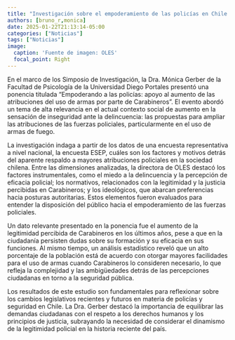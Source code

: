 ```yaml
---
title: "Investigación sobre el empoderamiento de las policías en Chile: Simposio liderado por la Dra. Mónica Gerber"
authors: [bruno_r,monica]
date: 2025-01-22T21:13:14-05:00
categories: ["Noticias"]
tags: ["Noticias"]
image:
  caption: 'Fuente de imagen: OLES'
  focal_point: Right
---
```


En el marco de los Simposio de Investigación, la Dra. Mónica Gerber de la Facultad de Psicología de la Universidad Diego Portales presentó una ponencia titulada “Empoderando a las policías: apoyo al aumento de las atribuciones del uso de armas por parte de Carabineros”. El evento abordó un tema de alta relevancia en el actual contexto social de aumento en la sensación de inseguridad ante la delincuencia: las propuestas para ampliar las atribuciones de las fuerzas policiales, particularmente en el uso de armas de fuego.

La investigación indaga a partir de los datos de una encuesta representativa a nivel nacional, la encuesta ESEP, cuáles son los factores y motivos detrás del aparente respaldo a mayores atribuciones policiales en la sociedad chilena. Entre las dimensiones analizadas, la directora de OLES destacó los factores instrumentales, como el miedo a la delincuencia y la percepción de eficacia policial; los normativos, relacionados con la legitimidad y la justicia percibidas en Carabineros; y los ideológicos, que abarcan preferencias hacia posturas autoritarias. Estos elementos fueron evaluados para entender la disposición del público hacia el empoderamiento de las fuerzas policiales.

Un dato relevante presentado en la ponencia fue el aumento de la legitimidad percibida de Carabineros en los últimos años, pese a que en la ciudadanía persisten dudas sobre su formación y su eficacia en sus funciones. Al mismo tiempo, un análisis estadístico reveló que un alto porcentaje de la población está de acuerdo con otorgar mayores facilidades para el uso de armas cuando Carabineros lo consideren necesario, lo que refleja la complejidad y las ambigüedades detrás de las percepciones ciudadanas en torno a la seguridad pública.

Los resultados de este estudio son fundamentales para reflexionar sobre los cambios legislativos recientes y futuros en materia de policías y seguridad en Chile. La Dra. Gerber destacó la importancia de equilibrar las demandas ciudadanas con el respeto a los derechos humanos y los principios de justicia, subrayando la necesidad de considerar el dinamismo de la legitimidad policial en la historia reciente del país.
